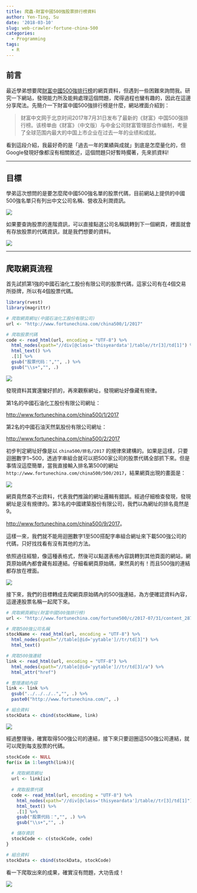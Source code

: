 ```yaml
---
title: 爬蟲-財富中國500強股票排行榜資料
author: Yen-Ting, Su
date: '2018-03-10'
slug: web-crawler-fortune-china-500
categories:
  - Programming
tags:
  - R
---
```


## 前言

最近學弟想要爬[財富中國500強排行榜](http://www.fortunechina.com/fortune500/c/2017-07/31/content_287415.htm)的網頁資料，但遇到一些困難來詢問我。研究一下網站，發現能力所及能夠處理這個問題，爬得過程也蠻有趣的，因此在這邊分享爬法。先簡介一下財富中國500強排行榜是什麼，網站裡面介紹到：

> 财富中文网于北京时间2017年7月31日发布了最新的《财富》中国500强排行榜。该榜单由《财富》（中文版）与中金公司财富管理部合作编制，考量了全球范围内最大的中国上市企业在过去一年的业绩和成就。

看到這段介紹，我最好奇的是「過去一年的業績與成就」到底是怎麼量化的，但Google發現好像都沒有相關敘述，這個問題只好暫時擱著，先來抓資料!

---

## 目標

學弟這次想問的是要怎麼爬中國500強名單的股票代碼，目前網站上提供的中國500強名單只有列出中文公司名稱、營收及利潤資訊。

![](1.png)

如果要查詢股票的進階資訊，可以直接點選公司名稱跳轉到下一個網頁，裡面就會有存放股票的代碼資訊，就是我們想要的資料。

![](2.png)

---

## 爬取網頁流程

首先試抓第1強的中國石油化工股份有限公司的股票代碼，這家公司有在4個交易所掛牌，所以有4個股票代碼。

```r
library(rvest)
library(magrittr)

# 爬取網頁網址(中國石油化工股份有限公司)
url <- "http://www.fortunechina.com/china500/1/2017"

# 爬取股票代碼
code <- read_html(url, encoding = "UTF-8") %>%
  html_nodes(xpath="//div[@class='thisyeardata']/table//tr[3]/td[1]") %>%
  html_text() %>%
  .[1] %>%
  gsub("股票代码：","", .) %>%
  gsub("\\s+","", .)

```

![](7.png)

發現資料其實還蠻好抓的，再來觀察網址，發現網址好像藏有規律。

第1名的中國石油化工股份有限公司網址：

[http://www.fortunechina.com/china500/1/2017](http://www.fortunechina.com/china500/1/2017)

第2名的中國石油天然氣股份有限公司網址：

[http://www.fortunechina.com/china500/2/2017](http://www.fortunechina.com/china500/2/2017)

初步判定網址好像是以 `china500/排名/2017` 的規律來建構的。如果是這樣，只要迴圈數字1~500，透過字串組合就可以把500家公司的股票代碼全部抓下來。但是事情沒這麼簡單，當我直接輸入排名第500的網址 `http://www.fortunechina.com/china500/500/2017`，結果網頁出現的畫面是：


![](3.png)


網頁竟然查不出資料，代表我們推論的網址邏輯有錯誤。經過仔細檢查發現，發現網址是沒有規律的。第3名的中國建築股份有限公司，我們以為網址的排名竟然是9。

[http://www.fortunechina.com/china500/9/2017](http://www.fortunechina.com/china500/9/2017)。


這樣一來，我們就不能用迴圈數字1至500搭配字串組合網址來下載500強公司的代碼，只好找找看有沒有其他的方法。

依照過往經驗，像這種表格式，然後可以點選表格內容跳轉到其他頁面的網站，網頁原始碼內都會藏有超連結。仔細看網頁原始碼，果然真的有！而且500強的連結都存放在裡面。

![](4.png)

接下來，我們的目標轉成去爬網頁原始碼內的500強連結，為方便確認資料內容，這邊連股票名稱一起爬下來。

```r

# 爬取網頁網址(財富中國500強排行榜)
url <- "http://www.fortunechina.com/fortune500/c/2017-07/31/content_287415.htm"

# 爬取500強公司名稱
stockName <- read_html(url, encoding = "UTF-8") %>%
  html_nodes(xpath="//table[@id='yytable']//tr/td[3]") %>%
  html_text()

# 爬取500強連結
link <- read_html(url, encoding = "UTF-8") %>%
  html_nodes(xpath="//table[@id='yytable']//tr/td[3]/a") %>%
  html_attr("href")

# 整理連結內容
link <- link %>%
  gsub("../../../..","", .) %>%
  paste0("http://www.fortunechina.com/", .)

# 組合資料
stockData <- cbind(stockName, link)

```

![](5.png)

經過整理後，確實取得500強公司的連結，接下來只要迴圈這500強公司連結，就可以爬到每支股票的代碼。

```r

stockCode <- NULL
for(ix in 1:length(link)){
  
  # 爬取網頁網址
  url <- link[ix]
  
  # 爬取股票代碼
  code <- read_html(url, encoding = "UTF-8") %>%
    html_nodes(xpath="//div[@class='thisyeardata']/table//tr[3]/td[1]") %>%
    html_text() %>%
    .[1] %>%
    gsub("股票代码：","", .) %>%
    gsub("\\s+","", .)

  # 儲存資訊
  stockCode <- c(stockCode, code)
}

# 組合資料 
stockData <- cbind(stockData, stockCode)

```

看一下爬取出來的成果，確實沒有問題，大功告成！

![](6.png)


